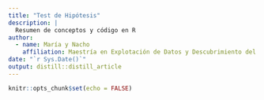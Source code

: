 ```yaml
---
title: "Test de Hipótesis"
description: |
  Resumen de conceptos y código en R
author:
  - name: María y Nacho
    affiliation: Maestría en Explotación de Datos y Descubrimiento del Conocimiento (FCEyN-UBA)
date: "`r Sys.Date()`"
output: distill::distill_article
---
```


```r
knitr::opts_chunk$set(echo = FALSE)
```






